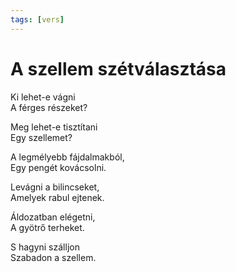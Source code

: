 ```yaml
---
tags: [vers]
---
```


# A szellem szétválasztása

Ki lehet-e vágni  
A férges részeket?

Meg lehet-e tisztítani  
Egy szellemet?

A legmélyebb fájdalmakból,  
Egy pengét kovácsolni.

Levágni a bilincseket,  
Amelyek rabul ejtenek.

Áldozatban elégetni,  
A gyötrő terheket.

S hagyni szálljon  
Szabadon a szellem.
